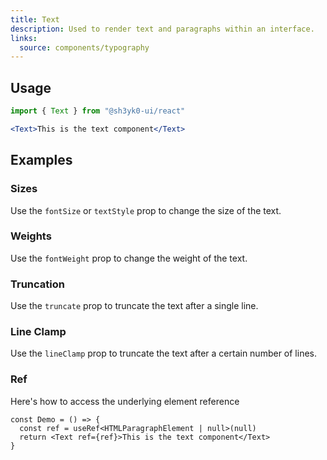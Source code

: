 ```yaml
---
title: Text
description: Used to render text and paragraphs within an interface.
links:
  source: components/typography
---
```


<ExampleTabs name="text-basic" />

## Usage

```jsx
import { Text } from "@sh3yk0-ui/react"
```

```jsx
<Text>This is the text component</Text>
```

## Examples

### Sizes

Use the `fontSize` or `textStyle` prop to change the size of the text.

<ExampleTabs name="text-with-sizes" />

### Weights

Use the `fontWeight` prop to change the weight of the text.

<ExampleTabs name="text-with-weights" />

### Truncation

Use the `truncate` prop to truncate the text after a single line.

<ExampleTabs name="text-with-truncate" />

### Line Clamp

Use the `lineClamp` prop to truncate the text after a certain number of lines.

<ExampleTabs name="text-with-line-clamp" />

### Ref

Here's how to access the underlying element reference

```tsx
const Demo = () => {
  const ref = useRef<HTMLParagraphElement | null>(null)
  return <Text ref={ref}>This is the text component</Text>
}
```
